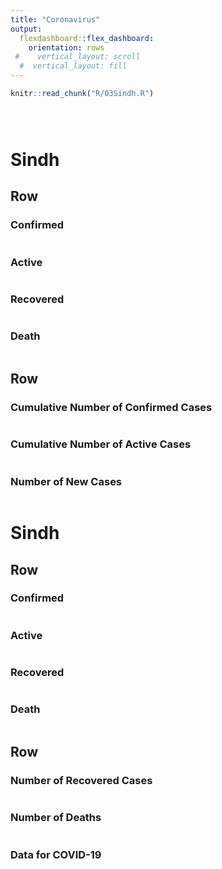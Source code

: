 ```yaml
---
title: "Coronavirus"
output: 
  flexdashboard::flex_dashboard:
    orientation: rows
 #    vertical_layout: scroll
  #  vertical_layout: fill
---
```



```r
knitr::read_chunk("R/03Sindh.R")
```


```r
```

```r
```


```r
```

Sindh
======================================================================

Row
----------------------------------------------------------------------
  
### Confirmed {.value-box}
```r
```

### Active {.value-box}
```r
```

### Recovered {.value-box}
```r
```


### Death {.value-box}
```r
```


Row
----------------------------------------------------------------------

### Cumulative Number of Confirmed Cases
```r
```

### Cumulative Number of Active Cases
```r
```


### Number of New Cases
```r
```


Sindh
======================================================================

Row
----------------------------------------------------------------------
  
### Confirmed {.value-box}
```r
```

### Active {.value-box}
```r
```

### Recovered {.value-box}
```r
```


### Death {.value-box}
```r
```


Row
----------------------------------------------------------------------

### Number of Recovered Cases
```r
```


### Number of Deaths
```r
```

### Data for COVID-19
```r
```

